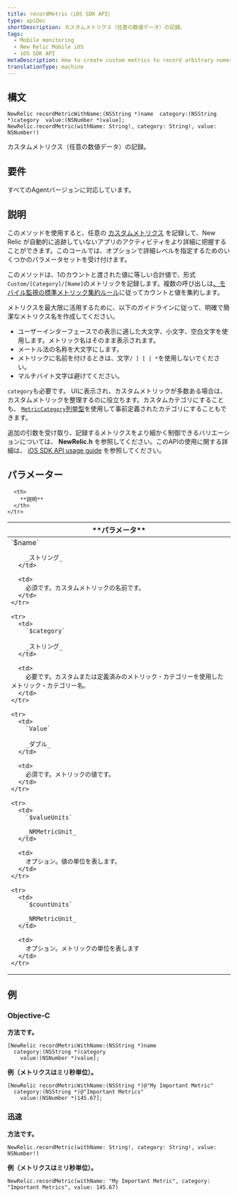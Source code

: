 ```yaml
---
title: recordMetric（iOS SDK API）
type: apiDoc
shortDescription: カスタムメトリクス（任意の数値データ）の記録。
tags:
  - Mobile monitoring
  - New Relic Mobile iOS
  - iOS SDK API
metaDescription: How to create custom metrics to record arbitrary numeric app data with the New Relic API for iOS mobile app monitoring.
translationType: machine
---
```


## 構文

```
NewRelic recordMetricWithName:(NSString *)name  category:(NSString *)category  value:(NSNumber *)value];
NewRelic.recordMetric(withName: String!, category: String!, value: NSNumber!)
```

カスタムメトリクス（任意の数値データ）の記録。

## 要件

すべてのAgentバージョンに対応しています。

## 説明

このメソッドを使用すると、任意の [カスタムメトリクス](/docs/accounts-partnerships/education/getting-started-new-relic/glossary#custom-metric) を記録して、New Relic が自動的に追跡していないアプリのアクティビティをより詳細に把握することができます。このコールでは、オプションで詳細レベルを指定するためのいくつかのパラメータセットを受け付けます。

このメソッドは、1のカウントと渡された値に等しい合計値で、形式`Custom/[Category]/[Name]`のメトリックを記録します。複数の呼び出しは[、モバイル監視の標準メトリック集約ルール](/docs/mobile-monitoring/new-relic-mobile/getting-started/mobile-data-retention)に従ってカウントと値を集約します。

メトリクスを最大限に活用するために、以下のガイドラインに従って、明確で簡潔なメトリクス名を作成してください。

* ユーザーインターフェースでの表示に適した大文字、小文字、空白文字を使用します。メトリック名はそのまま表示されます。
* メートル法の名称を大文字にします。
* メトリックに名前を付けるときは、文字`/ ] [ | *`を使用しないでください。
* マルチバイト文字は避けてください。

`category`も必要です。 UIに表示され、カスタムメトリックが多数ある場合は、カスタムメトリックを整理するのに役立ちます。カスタムカテゴリにすることも、 [`MetricCategory`列挙型](/docs/mobile-monitoring/new-relic-mobile-android/install-configure/work-android-sdk-api#cat)を使用して事前定義されたカテゴリにすることもできます。

追加の引数を受け取り、記録するメトリクスをより細かく制御できるバリエーションについては、 **NewRelic.h** を参照してください。このAPIの使用に関する詳細は、 [iOS SDK API usage guide](/docs/mobile-monitoring/new-relic-mobile-ios/api-guides/ios-sdk-api-guide) を参照してください。

## パラメーター

<table>
  <thead>
    <tr>
      <th width={200}>
        **パラメータ**
      </th>

      <th>
        **説明**
      </th>
    </tr>
  </thead>

  <tbody>
    <tr>
      <td>
        `$name`

        _ストリング_
      </td>

      <td>
        必須です。カスタムメトリックの名前です。
      </td>
    </tr>

    <tr>
      <td>
        `$category`

        _ストリング_
      </td>

      <td>
        必要です。カスタムまたは定義済みのメトリック・カテゴリーを使用したメトリック・カテゴリー名。
      </td>
    </tr>

    <tr>
      <td>
        `Value`

        _ダブル_
      </td>

      <td>
        必須です。メトリックの値です。
      </td>
    </tr>

    <tr>
      <td>
        `$valueUnits`

        _NRMetricUnit_
      </td>

      <td>
        オプション。値の単位を表します。
      </td>
    </tr>

    <tr>
      <td>
        `$countUnits`

        _NRMetricUnit_
      </td>

      <td>
        オプション。メトリックの単位を表します
      </td>
    </tr>
  </tbody>
</table>

## 例

### Objective-C

**方法です。**

```
[NewRelic recordMetricWithName:(NSString *)name 
  category:(NSString *)category 
    value:(NSNumber *)value];
```

**例（メトリクスはミリ秒単位）。**

```
[NewRelic recordMetricWithName:(NSString *)@"My Important Metric"
  category:(NSString *)@"Important Metrics" 
    value:(NSNumber *)145.67];
```

### 迅速

**方法です。**

```
NewRelic.recordMetric(withName: String!, category: String!, value: NSNumber!)
```

**例（メトリクスはミリ秒単位）。**

```
NewRelic.recordMetric(withName: "My Important Metric", category: "Important Metrics", value: 145.67)
```